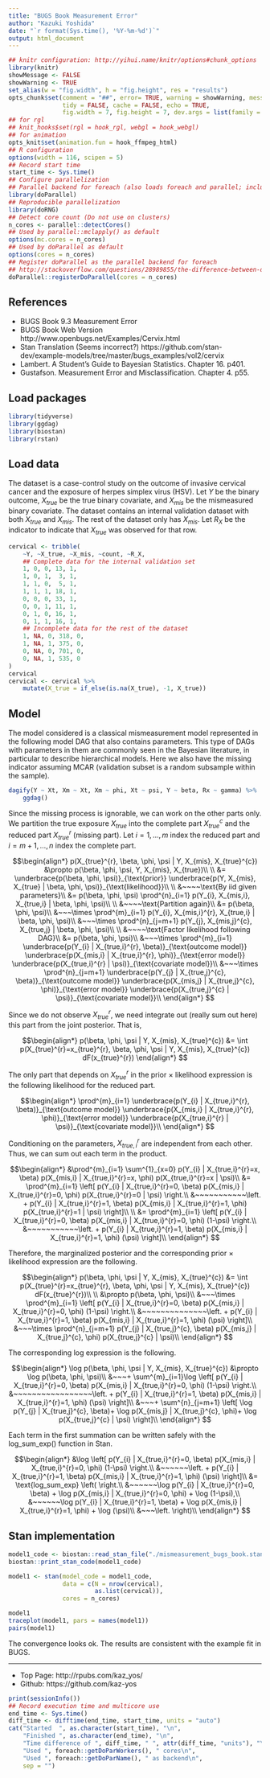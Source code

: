 ```yaml
---
title: "BUGS Book Measurement Error"
author: "Kazuki Yoshida"
date: "`r format(Sys.time(), '%Y-%m-%d')`"
output: html_document
---
```


```r
## knitr configuration: http://yihui.name/knitr/options#chunk_options
library(knitr)
showMessage <- FALSE
showWarning <- TRUE
set_alias(w = "fig.width", h = "fig.height", res = "results")
opts_chunk$set(comment = "##", error= TRUE, warning = showWarning, message = showMessage,
               tidy = FALSE, cache = FALSE, echo = TRUE,
               fig.width = 7, fig.height = 7, dev.args = list(family = "sans"))
## for rgl
## knit_hooks$set(rgl = hook_rgl, webgl = hook_webgl)
## for animation
opts_knit$set(animation.fun = hook_ffmpeg_html)
## R configuration
options(width = 116, scipen = 5)
## Record start time
start_time <- Sys.time()
## Configure parallelization
## Parallel backend for foreach (also loads foreach and parallel; includes doMC)
library(doParallel)
## Reproducible parallelization
library(doRNG)
## Detect core count (Do not use on clusters)
n_cores <- parallel::detectCores()
## Used by parallel::mclapply() as default
options(mc.cores = n_cores)
## Used by doParallel as default
options(cores = n_cores)
## Register doParallel as the parallel backend for foreach
## http://stackoverflow.com/questions/28989855/the-difference-between-domc-and-doparallel-in-r
doParallel::registerDoParallel(cores = n_cores)
```

## References
- BUGS Book 9.3 Measurement Error
- BUGS Book Web Version http://www.openbugs.net/Examples/Cervix.html
- Stan Translation (Seems incorrect?) https://github.com/stan-dev/example-models/tree/master/bugs_examples/vol2/cervix
- Lambert. A Student's Guide to Bayesian Statistics. Chapter 16. p401.
- Gustafson. Measurement Error and Misclassification. Chapter 4. p55.

## Load packages

```r
library(tidyverse)
library(ggdag)
library(biostan)
library(rstan)
```

## Load data

The dataset is a case-control study on the outcome of invasive cervical cancer and the exposure of herpes simplex virus (HSV). Let $Y$ be the binary outcome, $X_{true}$ be the true binary covariate, and $X_{mis}$ be the mismeasured binary covariate. The dataset contains an internal validation dataset with both $X_{true}$ and $X_{mis}$. The rest of the dataset only has $X_{mis}$. Let $R_{X}$ be the indicator to indicate that $X_{true}$ was observed for that row.

```r
cervical <- tribble(
    ~Y, ~X_true, ~X_mis, ~count, ~R_X,
    ## Complete data for the internal validation set
    1, 0, 0, 13, 1,
    1, 0, 1,  3, 1,
    1, 1, 0,  5, 1,
    1, 1, 1, 18, 1,
    0, 0, 0, 33, 1,
    0, 0, 1, 11, 1,
    0, 1, 0, 16, 1,
    0, 1, 1, 16, 1,
    ## Incomplete data for the rest of the dataset
    1, NA, 0, 318, 0,
    1, NA, 1, 375, 0,
    0, NA, 0, 701, 0,
    0, NA, 1, 535, 0
)
cervical
cervical <- cervical %>%
    mutate(X_true = if_else(is.na(X_true), -1, X_true))
```

## Model

The model considered is a classical mismeasurement model represented in the following model DAG that also contains parameters. This type of DAGs with parameters in them are commonly seen in the Bayesian literature, in particular to describe hierarchical models. Here we also have the missing indicator assuming MCAR (validation subset is a random subsample within the sample).

```r
dagify(Y ~ Xt, Xm ~ Xt, Xm ~ phi, Xt ~ psi, Y ~ beta, Rx ~ gamma) %>%
    ggdag()
```

Since the missing process is ignorable, we can work on the other parts only. We partition the true exposure $X_{true}$ into the complete part $X_{true}^{c}$ and the reduced part $X_{true}^{r}$ (missing part). Let $i=1,\dots,m$ index the reduced part and $i=m+1,\dots,n$ index the complete part.

$$\begin{align*}
  p(X_{true}^{r}, \beta, \phi, \psi | Y, X_{mis}, X_{true}^{c})
  &\propto p(\beta, \phi, \psi, Y, X_{mis}, X_{true})\\
  \\
  &=
    \underbrace{p(\beta, \phi, \psi)}_{\text{prior}}
    \underbrace{p(Y, X_{mis}, X_{true} | \beta, \phi, \psi)}_{\text{likelihood}}\\
  \\
  &~~~~\text{By iid given parameters}\\
  &= p(\beta, \phi, \psi)
    \prod^{n}_{i=1} p(Y_{i}, X_{mis,i}, X_{true,i} | \beta, \phi, \psi)\\
  \\
  &~~~~\text{Partition again}\\
  &= p(\beta, \phi, \psi)\\
  &~~~\times \prod^{m}_{i=1}   p(Y_{i}, X_{mis,i}^{r}, X_{true,i} | \beta, \phi, \psi)\\
  &~~~\times \prod^{n}_{j=m+1} p(Y_{j}, X_{mis,j}^{c}, X_{true,j} | \beta, \phi, \psi)\\
  \\
  &~~~~\text{Factor likelihood following DAG}\\
  &= p(\beta, \phi, \psi)\\
  &~~~\times \prod^{m}_{i=1}
    \underbrace{p(Y_{i} | X_{true,i}^{r}, \beta)}_{\text{outcome model}}
    \underbrace{p(X_{mis,i} | X_{true,i}^{r}, \phi)}_{\text{error model}}
    \underbrace{p(X_{true,i}^{r} | \psi)}_{\text{covariate model}}\\
  &~~~\times \prod^{n}_{j=m+1}
    \underbrace{p(Y_{j} | X_{true,j}^{c}, \beta)}_{\text{outcome model}}
    \underbrace{p(X_{mis,j} | X_{true,j}^{c}, \phi)}_{\text{error model}}
    \underbrace{p(X_{true,j}^{c} | \psi)}_{\text{covariate model}}\\
  \end{align*}
$$

Since we do not observe $X_{true}^{r}$, we need integrate out (really sum out here) this part from the joint posterior. That is,

$$\begin{align*}
  p(\beta, \phi, \psi | Y, X_{mis}, X_{true}^{c})
  &= \int p(X_{true}^{r}=x_{true}^{r}, \beta, \phi, \psi | Y, X_{mis}, X_{true}^{c}) dF(x_{true}^{r})
  \end{align*}
$$

The only part that depends on $X_{true}^{r}$ in the prior $\times$ likelihood expression is the following likelihood for the reduced part.

$$\begin{align*}
  \prod^{m}_{i=1}
    \underbrace{p(Y_{i} | X_{true,i}^{r}, \beta)}_{\text{outcome model}}
    \underbrace{p(X_{mis,i} | X_{true,i}^{r}, \phi)}_{\text{error model}}
    \underbrace{p(X_{true,i}^{r} | \psi)}_{\text{covariate model}}\\
  \end{align*}
$$

Conditioning on the parameters, $X_{true,i}^{r}$ are independent from each other. Thus, we can sum out each term in the product.

$$\begin{align*}
  &\prod^{m}_{i=1}
  \sum^{1}_{x=0}
    p(Y_{i} | X_{true,i}^{r}=x, \beta)
    p(X_{mis,i} | X_{true,i}^{r}=x, \phi)
    p(X_{true,i}^{r}=x | \psi)\\
  &= \prod^{m}_{i=1}
    \left[
    p(Y_{i} | X_{true,i}^{r}=0, \beta)
    p(X_{mis,i} | X_{true,i}^{r}=0, \phi)
    p(X_{true,i}^{r}=0 | \psi) \right.\\
  &~~~~~~~~~~~\left. + p(Y_{i} | X_{true,i}^{r}=1, \beta)
    p(X_{mis,i} | X_{true,i}^{r}=1, \phi)
    p(X_{true,i}^{r}=1 | \psi) \right]\\
  \\
  &= \prod^{m}_{i=1}
    \left[
    p(Y_{i} | X_{true,i}^{r}=0, \beta)
    p(X_{mis,i} | X_{true,i}^{r}=0, \phi)
    (1-\psi) \right.\\
  &~~~~~~~~~~~\left. + p(Y_{i} | X_{true,i}^{r}=1, \beta)
    p(X_{mis,i} | X_{true,i}^{r}=1, \phi)
    (\psi) \right]\\
  \end{align*}
$$

Therefore, the marginalized posterior and the corresponding prior $\times$ likelihood expression are the following.

$$\begin{align*}
  p(\beta, \phi, \psi | Y, X_{mis}, X_{true}^{c})
  &= \int p(X_{true}^{r}=x_{true}^{r}, \beta, \phi, \psi | Y, X_{mis}, X_{true}^{c}) dF(x_{true}^{r})\\
  \\
  &\propto p(\beta, \phi, \psi)\\
  &~~~\times \prod^{m}_{i=1}
    \left[
    p(Y_{i} | X_{true,i}^{r}=0, \beta)
    p(X_{mis,i} | X_{true,i}^{r}=0, \phi)
    (1-\psi) \right.\\
  &~~~~~~~~~~~~~~\left. + p(Y_{i} | X_{true,i}^{r}=1, \beta)
    p(X_{mis,i} | X_{true,i}^{r}=1, \phi)
    (\psi) \right]\\
  &~~~\times \prod^{n}_{j=m+1}
    p(Y_{j} | X_{true,j}^{c}, \beta)
    p(X_{mis,j} | X_{true,j}^{c}, \phi)
    p(X_{true,j}^{c} | \psi)\\
  \end{align*}
$$

The corresponding log expression is the following.

$$\begin{align*}
  \log p(\beta, \phi, \psi | Y, X_{mis}, X_{true}^{c})
  &\propto \log p(\beta, \phi, \psi)\\
  &~~~+ \sum^{m}_{i=1}\log
    \left[
    p(Y_{i} | X_{true,i}^{r}=0, \beta)
    p(X_{mis,i} | X_{true,i}^{r}=0, \phi)
    (1-\psi) \right.\\
  &~~~~~~~~~~~~~~~~~\left. + p(Y_{i} | X_{true,i}^{r}=1, \beta)
    p(X_{mis,i} | X_{true,i}^{r}=1, \phi)
    (\psi) \right]\\
  &~~~+ \sum^{n}_{j=m+1} \left[
    \log p(Y_{j} | X_{true,j}^{c}, \beta)+
    \log p(X_{mis,j} | X_{true,j}^{c}, \phi)+
    \log p(X_{true,j}^{c} | \psi) \right]\\
  \end{align*}
$$

Each term in the first summation can be written safely with the log_sum_exp() function in Stan.

$$\begin{align*}
  &\log
    \left[
    p(Y_{i} | X_{true,i}^{r}=0, \beta)
    p(X_{mis,i} | X_{true,i}^{r}=0, \phi)
    (1-\psi) \right.\\
  &~~~~~~\left. + p(Y_{i} | X_{true,i}^{r}=1, \beta)
    p(X_{mis,i} | X_{true,i}^{r}=1, \phi)
    (\psi) \right]\\
  &= \text{log_sum_exp}
    \left( \right.\\
  &~~~~~~\log p(Y_{i} | X_{true,i}^{r}=0, \beta) +
    \log p(X_{mis,i} | X_{true,i}^{r}=0, \phi) +
    \log (1-\psi),\\
  &~~~~~~\log p(Y_{i} | X_{true,i}^{r}=1, \beta) +
    \log p(X_{mis,i} | X_{true,i}^{r}=1, \phi) +
    \log (\psi)\\
  &~~~\left. \right)\\
  \end{align*}
$$

## Stan implementation

```r
model1_code <- biostan::read_stan_file("./mismeasurement_bugs_book.stan")
biostan::print_stan_code(model1_code)
```
```r
model1 <- stan(model_code = model1_code,
               data = c(N = nrow(cervical),
                        as.list(cervical)),
               cores = n_cores)
```
```r
model1
traceplot(model1, pars = names(model1))
pairs(model1)
```

The convergence looks ok. The results are consistent with the example fit in BUGS.

--------------------
- Top Page: http://rpubs.com/kaz_yos/
- Github: https://github.com/kaz-yos

```r
print(sessionInfo())
## Record execution time and multicore use
end_time <- Sys.time()
diff_time <- difftime(end_time, start_time, units = "auto")
cat("Started  ", as.character(start_time), "\n",
    "Finished ", as.character(end_time), "\n",
    "Time difference of ", diff_time, " ", attr(diff_time, "units"), "\n",
    "Used ", foreach::getDoParWorkers(), " cores\n",
    "Used ", foreach::getDoParName(), " as backend\n",
    sep = "")
```
